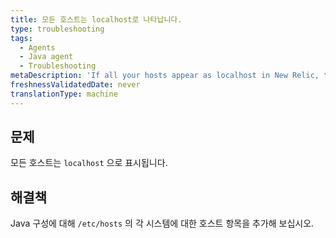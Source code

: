 ```yaml
---
title: 모든 호스트는 localhost로 나타납니다.
type: troubleshooting
tags:
  - Agents
  - Java agent
  - Troubleshooting
metaDescription: 'If all your hosts appear as localhost in New Relic, try adding a host entry for each machine in /etc/hosts for your Java configuration.'
freshnessValidatedDate: never
translationType: machine
---
```


## 문제

모든 호스트는 `localhost` 으로 표시됩니다.

## 해결책

Java 구성에 대해 `/etc/hosts` 의 각 시스템에 대한 호스트 항목을 추가해 보십시오.
